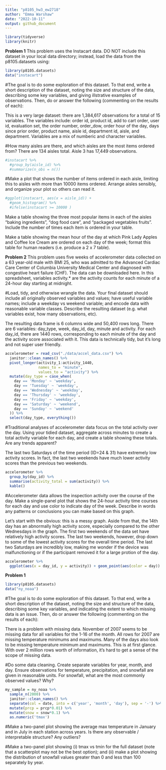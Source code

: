 ```yaml
---
title: "p8105_hw3_ew2718"
author: "Emma Warshaw"
date: "2022-10-11"
output: github_document
---
```

```r
library(tidyverse)
library(knitr)
```

**Problem 1**
This problem uses the Instacart data. DO NOT include this dataset in your local data directory; instead, load the data from the p8105.datasets using:
```r
library(p8105.datasets)
data("instacart")
```

#The goal is to do some exploration of this dataset. To that end, write a short description of the dataset, noting the size and structure of the data, describing some key variables, and giving illstrative examples of observations. Then, do or answer the following (commenting on the results of each):

This is a very large dataset: there are 1,384,617 observations for a total of 15 variables.  The variables include: order id, product id, add to cart order, user id, evaluation set, the order number, order_dow, order hour of the day, days since prior order, product name, aisle id, department id, aisle, and department.  Variables are a mix of numberic and character variables.  

#How many aisles are there, and which aisles are the most items ordered from?
There are 134 aisles total.  Aisle 3 has 17,449 observations. 
```r
#instacart %>% 
  #group_by(aisle_id) %>%
  #summarize(n_obs = n())
```

#Make a plot that shows the number of items ordered in each aisle, limiting this to aisles with more than 10000 items ordered. Arrange aisles sensibly, and organize your plot so others can read it.
```r
#ggplot(instacart, aes(x = aisle_id)) + 
  #geom_histogram() %>%
  #ifelse(instacart >= 10000 )
```

Make a table showing the three most popular items in each of the aisles “baking ingredients”, “dog food care”, and “packaged vegetables fruits”. Include the number of times each item is ordered in your table.

Make a table showing the mean hour of the day at which Pink Lady Apples and Coffee Ice Cream are ordered on each day of the week; format this table for human readers (i.e. produce a 2 x 7 table).

**Problem 2**
This problem uses five weeks of accelerometer data collected on a 63 year-old male with BMI 25, who was admitted to the Advanced Cardiac Care Center of Columbia University Medical Center and diagnosed with congestive heart failure (CHF). The data can be downloaded here. In this spreadsheet, variables activity.* are the activity counts for each minute of a 24-hour day starting at midnight.

#Load, tidy, and otherwise wrangle the data. Your final dataset should include all originally observed variables and values; have useful variable names; include a weekday vs weekend variable; and encode data with reasonable variable classes. Describe the resulting dataset (e.g. what variables exist, how many observations, etc).

The resulting data frame is 6 columns wide and 50,400 rows long.  There are 6 variables: day_type, week, day_id, day, minute and activity.  For each day_id, there are 1440 rows, corresponding to each minute of the day and the activity score associated with it.  This data is technically tidy, but it's long and not super user friendly.  

```r
accelerometer = read_csv("./data/accel_data.csv") %>%
  janitor::clean_names() %>%
  pivot_longer(activity_1:activity_1440,
               names_to = "minute",
               values_to = "activity") %>%
  mutate(day_type = case_when(
    day == 'Monday' ~ 'weekday',
    day == 'Tuesday' ~ 'weekday',
    day == 'Wednesday' ~ 'weekday',
    day == 'Thursday' ~ 'weekday',
    day == 'Friday' ~ 'weekday',
    day == 'Saturday' ~ 'weekend',
    day == 'Sunday' ~ 'weekend'
  )) %>% 
  select(day_type, everything())
```

#Traditional analyses of accelerometer data focus on the total activity over the day. Using your tidied dataset, aggregate across minutes to create a total activity variable for each day, and create a table showing these totals. Are any trends apparent?

The last two Saturdays of the time period (ID=24 & 31) have extremely low activity scores. In fact, the last two weekends have much lower activity scores than the previous two weekends.  

```r
accelerometer %>%
  group_by(day_id) %>%
  summarise(activity_total = sum(activity)) %>%
  kable()
```

#Accelerometer data allows the inspection activity over the course of the day. Make a single-panel plot that shows the 24-hour activity time courses for each day and use color to indicate day of the week. Describe in words any patterns or conclusions you can make based on this graph.

Let's start with the obvious: this is a messy graph.  Aside from that, the 14th day has an abnormally high activity score, especially compared to the other Wednesdays in the graph.  The first two weekends of the data set have relatively high activity scores.  The last two weekends, however, drop down to some of the lowest activity scores for the overall time period.  The last two Saturdays are incredibly low, making me wonder if the device was malfunctioning or if the participant removed it for a large protion of the day.    

```r
accelerometer %>%
  ggplot(aes(x = day_id, y = activity)) + geom_point(aes(color = day))
```

**Problem 1**
```r
library(p8105.datasets)
data("ny_noaa")
```

#The goal is to do some exploration of this dataset. To that end, write a short description of the dataset, noting the size and structure of the data, describing some key variables, and indicating the extent to which missing data is an issue. Then, do or answer the following (commenting on the results of each):

There is a problem with missing data.  November of 2007 seems to be missing data for all variables for the 1-16 of the month.  All rows for 2007 are missing temperature minimums and maximums.  Many of the days also look to be missing temperature minimum and maximums.  This is at first glance.  With over 2 million rows worth of information, it's hard to get a sense of the scope of missing data.    

#Do some data cleaning. Create separate variables for year, month, and day. Ensure observations for temperature, precipitation, and snowfall are given in reasonable units. For snowfall, what are the most commonly observed values? Why?

```r
my_sample = ny_noaa %>%
  sample_n(2000) %>%
  janitor::clean_names() %>%
  separate(col = date, into = c('year', 'month', 'day'), sep = '-') %>%
  mutate(prcp = prcp*0.01) %>%
  mutate(snow = snow*0.1) %>%
  as.numeric('tmax')
```

#Make a two-panel plot showing the average max temperature in January and in July in each station across years. Is there any observable / interpretable structure? Any outliers?

#Make a two-panel plot showing (i) tmax vs tmin for the full dataset (note that a scatterplot may not be the best option); and (ii) make a plot showing the distribution of snowfall values greater than 0 and less than 100 separately by year.





